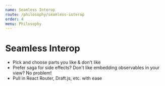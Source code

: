 ```yaml
---
name: Seamless Interop
route: /philosophy/seamless-interop
order: 4
menu: Philosophy
---
```


# Seamless Interop

- Pick and choose parts you like & don't like
- Prefer saga for side effects? Don't like embedding observables in your view? No problem!
- Pull in React Router, Draft.js, etc. with ease
